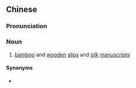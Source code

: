 {{also|简帛书}}
==Chinese==
{{zh-forms|s=简帛书|type=21}}

===Pronunciation===
{{zh-pron
|m=jiǎnbóshū
|c=gaan2 baak6 syu1
|cat=n
}}

===Noun===
{{zh-noun}}

# {{label|zh|historiography}} [[bamboo]] and [[wooden]] [[slip]]s and [[silk]] [[manuscript]]s

====Synonyms====
* {{zh-l|簡帛}}